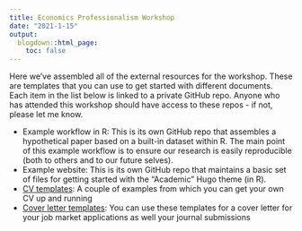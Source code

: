 ```yaml
---
title: Economics Professionalism Workshop
date: "2021-1-15"
output:
  blogdown::html_page:
    toc: false
---
```


Here we've assembled all of the external resources for the workshop. These are templates that you can use to get started with different documents. Each item in the list below is linked to a private GitHub repo. Anyone who has attended this workshop should have access to these repos - if not, please let me know.

- Example workflow in R: This is its own GitHub repo that assembles a hypothetical paper based on a built-in dataset within R. The main point of this example workflow is to ensure our research is easily reproducible (both to others and to our future selves).
- Example website: This is its own GitHub repo that maintains a basic set of files for getting started with the "Academic" Hugo theme (in R).
- [CV templates](https://github.com/imccart/phd-workshop-template/cv): A couple of examples from which you can get your own CV up and running
- [Cover letter templates](https://github.com/imccart/phd-workshop-template/cover-letter): You can use these templates for a cover letter for your job market applications as well your journal submissions